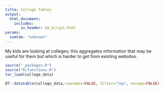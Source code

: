 ```yaml
---
title: College Tables
output:
  html_document:
    includes:
       in_header: GA_Script.html
params:
  sumtab: "unknown"
---
```


My kids are looking at colleges; this aggregates information that may be useful for them but which is harder to get from existing websites.

```r
source("_packages.R")
source("R/functions.R")
tar_load(college_data)

DT::datatable(college_data,rownames=FALSE, filter="top", escape=FALSE)
```